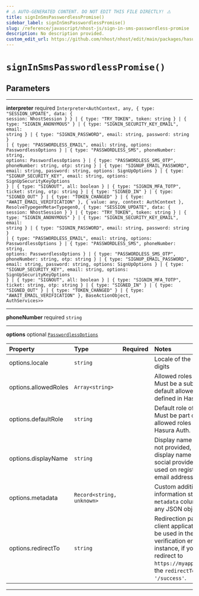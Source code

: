 ```yaml
---
# ⚠️ AUTO-GENERATED CONTENT. DO NOT EDIT THIS FILE DIRECTLY! ⚠️
title: signInSmsPasswordlessPromise()
sidebar_label: signInSmsPasswordlessPromise()
slug: /reference/javascript/nhost-js/sign-in-sms-passwordless-promise
description: No description provided.
custom_edit_url: https://github.com/nhost/nhost/edit/main/packages/hasura-auth-js/src/promises/signInSmsPasswordless.ts#L18
---
```


# `signInSmsPasswordlessPromise()`

## Parameters

---

**<span className="parameter-name">interpreter</span>** <span className="optional-status">required</span> <code>Interpreter&lt;AuthContext, any, { type: "SESSION_UPDATE", data: { session: NhostSession } } &#124; { type: "TRY_TOKEN", token: string } &#124; { type: "SIGNIN_ANONYMOUS" } &#124; { type: "SIGNIN_SECURITY_KEY_EMAIL", email: string } &#124; { type: "SIGNIN_PASSWORD", email: string, password: string } &#124; { type: "PASSWORDLESS_EMAIL", email: string, options: PasswordlessOptions } &#124; { type: "PASSWORDLESS_SMS", phoneNumber: string, options: PasswordlessOptions } &#124; { type: "PASSWORDLESS_SMS_OTP", phoneNumber: string, otp: string } &#124; { type: "SIGNUP_EMAIL_PASSWORD", email: string, password: string, options: SignUpOptions } &#124; { type: "SIGNUP_SECURITY_KEY", email: string, options: SignUpSecurityKeyOptions } &#124; { type: "SIGNOUT", all: boolean } &#124; { type: "SIGNIN_MFA_TOTP", ticket: string, otp: string } &#124; { type: "SIGNED_IN" } &#124; { type: "SIGNED_OUT" } &#124; { type: "TOKEN_CHANGED" } &#124; { type: "AWAIT_EMAIL_VERIFICATION" }, { value: any, context: AuthContext }, ResolveTypegenMeta&lt;Typegen0, { type: "SESSION_UPDATE", data: { session: NhostSession } } &#124; { type: "TRY_TOKEN", token: string } &#124; { type: "SIGNIN_ANONYMOUS" } &#124; { type: "SIGNIN_SECURITY_KEY_EMAIL", email: string } &#124; { type: "SIGNIN_PASSWORD", email: string, password: string } &#124; { type: "PASSWORDLESS_EMAIL", email: string, options: PasswordlessOptions } &#124; { type: "PASSWORDLESS_SMS", phoneNumber: string, options: PasswordlessOptions } &#124; { type: "PASSWORDLESS_SMS_OTP", phoneNumber: string, otp: string } &#124; { type: "SIGNUP_EMAIL_PASSWORD", email: string, password: string, options: SignUpOptions } &#124; { type: "SIGNUP_SECURITY_KEY", email: string, options: SignUpSecurityKeyOptions } &#124; { type: "SIGNOUT", all: boolean } &#124; { type: "SIGNIN_MFA_TOTP", ticket: string, otp: string } &#124; { type: "SIGNED_IN" } &#124; { type: "SIGNED_OUT" } &#124; { type: "TOKEN_CHANGED" } &#124; { type: "AWAIT_EMAIL_VERIFICATION" }, BaseActionObject, AuthServices&gt;&gt;</code>

---

**<span className="parameter-name">phoneNumber</span>** <span className="optional-status">required</span> <code>string</code>

---

**<span className="parameter-name">options</span>** <span className="optional-status">optional</span> [`PasswordlessOptions`](/reference/docgen/javascript/nhost-js/types/passwordless-options)

| Property                                                                                         | Type                                       | Required | Notes                                                                                                                                                                                                             |
| :----------------------------------------------------------------------------------------------- | :----------------------------------------- | :------: | :---------------------------------------------------------------------------------------------------------------------------------------------------------------------------------------------------------------- |
| <span className="parameter-name"><span className="light-grey">options.</span>locale</span>       | <code>string</code>                        |          | Locale of the user, in two digits                                                                                                                                                                                 |
| <span className="parameter-name"><span className="light-grey">options.</span>allowedRoles</span> | <code>Array&lt;string&gt;</code>           |          | Allowed roles of the user. Must be a subset of the default allowed roles defined in Hasura Auth.                                                                                                                  |
| <span className="parameter-name"><span className="light-grey">options.</span>defaultRole</span>  | <code>string</code>                        |          | Default role of the user. Must be part of the default allowed roles defined in Hasura Auth.                                                                                                                       |
| <span className="parameter-name"><span className="light-grey">options.</span>displayName</span>  | <code>string</code>                        |          | Display name of the user. If not provided, it will use the display name given by the social provider (Oauth) used on registration, or the email address otherwise.                                                |
| <span className="parameter-name"><span className="light-grey">options.</span>metadata</span>     | <code>Record&lt;string, unknown&gt;</code> |          | Custom additional user information stored in the `metadata` column. Can be any JSON object.                                                                                                                       |
| <span className="parameter-name"><span className="light-grey">options.</span>redirectTo</span>   | <code>string</code>                        |          | Redirection path in the client application that will be used in the link in the verification email. For instance, if you want to redirect to `https://myapp.com/success`, the `redirectTo` value is `'/success'`. |

---
